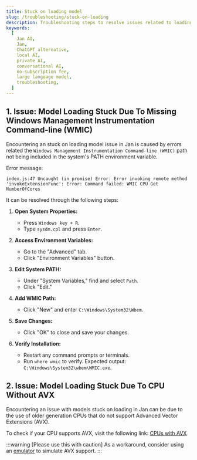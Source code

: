 ```yaml
---
title: Stuck on loading model
slug: /troubleshooting/stuck-on-loading
description: Troubleshooting steps to resolve issues related to loading model.
keywords:
  [
    Jan AI,
    Jan,
    ChatGPT alternative,
    local AI,
    private AI,
    conversational AI,
    no-subscription fee,
    large language model,
    troubleshooting,
  ]
---
```


## 1. Issue: Model Loading Stuck Due To Missing Windows Management Instrumentation Command-line (WMIC)

Encountering an stuck on loading model issue in Jan is caused by errors related the `Windows Management Instrumentation Command-line (WMIC)` path not being included in the system's PATH environment variable.

Error message:
```
index.js:47 Uncaught (in promise) Error: Error invoking remote method 'invokeExtensionFunc': Error: Command failed: WMIC CPU Get NumberOfCores
```

It can be resolved through the following steps:

1. **Open System Properties:**
   - Press `Windows key + R`.
   - Type `sysdm.cpl` and press `Enter`.

2. **Access Environment Variables:**
   - Go to the "Advanced" tab.
   - Click "Environment Variables" button.

3. **Edit System PATH:**
   - Under "System Variables," find and select `Path`.
   - Click "Edit."

4. **Add WMIC Path:**
   - Click "New" and enter `C:\Windows\System32\Wbem`.

5. **Save Changes:**
   - Click "OK" to close and save your changes.

6. **Verify Installation:**
   - Restart any command prompts or terminals.
   - Run `where wmic` to verify. Expected output: `C:\Windows\System32\wbem\WMIC.exe`.


## 2. Issue: Model Loading Stuck Due To CPU Without AVX

Encountering an issue with models stuck on loading in Jan can be due to the use of older generation CPUs that do not support Advanced Vector Extensions (AVX).

To check if your CPU supports AVX, visit the following link: [CPUs with AVX](https://en.wikipedia.org/wiki/Advanced_Vector_Extensions#CPUs_with_AVX)

:::warning [Please use this with caution]
As a workaround, consider using an [emulator](https://www.intel.com/content/www/us/en/developer/articles/tool/software-development-emulator.html) to simulate AVX support.
:::